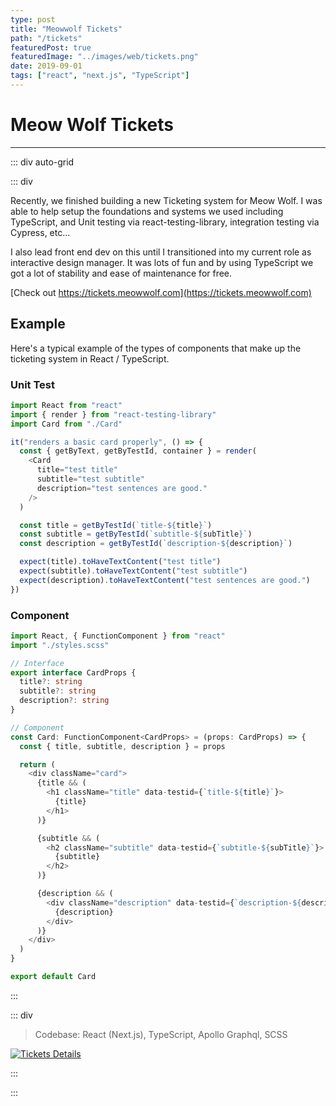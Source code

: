 ```yaml
---
type: post
title: "Meowwolf Tickets"
path: "/tickets"
featuredPost: true
featuredImage: "../images/web/tickets.png"
date: 2019-09-01
tags: ["react", "next.js", "TypeScript"]
---
```



# Meow Wolf Tickets

---

::: div auto-grid

::: div

Recently, we finished building a new Ticketing system for Meow Wolf. I was able to help setup the foundations and systems we used including TypeScript, and Unit testing via react-testing-library, integration testing via Cypress, etc...

I also lead front end dev on this until I transitioned into my current role as interactive design manager. It was lots of fun and by using TypeScript we got a lot of stability and ease of maintenance for free.

[Check out https://tickets.meowwolf.com](https://tickets.meowwolf.com)

## Example

Here's a typical example of the types of components that make up the ticketing system in React / TypeScript.

### Unit Test

```typescript
import React from "react"
import { render } from "react-testing-library"
import Card from "./Card"

it("renders a basic card properly", () => {
  const { getByText, getByTestId, container } = render(
    <Card
      title="test title"
      subtitle="test subtitle"
      description="test sentences are good."
    />
  )

  const title = getByTestId(`title-${title}`)
  const subtitle = getByTestId(`subtitle-${subTitle}`)
  const description = getByTestId(`description-${description}`)

  expect(title).toHaveTextContent("test title")
  expect(subtitle).toHaveTextContent("test subtitle")
  expect(description).toHaveTextContent("test sentences are good.")
})
```

### Component

```typescript
import React, { FunctionComponent } from "react"
import "./styles.scss"

// Interface
export interface CardProps {
  title?: string
  subtitle?: string
  description?: string
}

// Component
const Card: FunctionComponent<CardProps> = (props: CardProps) => {
  const { title, subtitle, description } = props

  return (
    <div className="card">
      {title && (
        <h1 className="title" data-testid={`title-${title}`}>
          {title}
        </h1>
      )}

      {subtitle && (
        <h2 className="subtitle" data-testid={`subtitle-${subTitle}`}>
          {subtitle}
        </h2>
      )}

      {description && (
        <div className="description" data-testid={`description-${description}`}>
          {description}
        </div>
      )}
    </div>
  )
}

export default Card
```

:::

::: div

> Codebase: React (Next.js), TypeScript, Apollo Graphql, SCSS

[![Tickets Details](../images/web/tickets-detail.png)](https://tickets.meowwolf.com)

:::

:::

